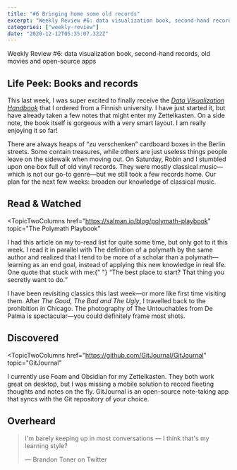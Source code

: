 ---
title: "#6 Bringing home some old records"
excerpt: "Weekly Review #6: data visualization book, second-hand records, old movies and open-source apps"
categories: ["weekly-review"]
date: "2020-12-12T05:35:07.322Z"
---

<Flex>
  <Column double>
    <FeaturedImage
      artistHref="https://dribbble.com/shots/14742944-Christmas-Music"
      imageSrc="https://cdn.dribbble.com/users/4072391/screenshots/14742944/media/54f9c36015bc753152fda9051e85f106.gif"
      imageAlt="Christmas Music animated illustration by Maria Scherlies"
      artistName="Maria Scherlies"
    />
  </Column>
  <Column>
    <p>
      Weekly Review #6: data visualization book, second-hand records, old movies
      and open-source apps
    </p>
  </Column>
</Flex>

## Life Peek: Books and records

This last week, I was super excited to finally receive the <cite>[Data Visualization Handbook](https://shop.aalto.fi/p/971-data-visualization-handbook/)</cite> that I ordered from a Finnish university. I have just started it, but have already taken a few notes that might enter my Zettelkasten. On a side note, the book itself is gorgeous with a very smart layout. I am really enjoying it so far!

There are always heaps of “zu verschenken” cardboard boxes in the Berlin streets. Some contain treasures, while others are just useless things people leave on the sidewalk when moving out. On Saturday, Robin and I stumbled upon one box full of old vinyl records. They were mostly classical music—which is not our go-to genre—but we still took a few records home. Our plan for the next few weeks: broaden our knowledge of classical music.

## Read & Watched

<TopicTwoColumns
  href="https://salman.io/blog/polymath-playbook"
  topic="The Polymath Playbook"
>
  <p>
    I had this article on my to-read list for quite some time, but only got to
    it this week. I read it in parallel with The definition of a polymath by the
    same author and realized that I tend to be more of a scholar than a
    polymath—learning as an end goal, instead of applying this new knowledge in
    real life. One quote that stuck with me:{" "}
    <q>The best place to start? That thing you secretly want to do.</q>
  </p>
</TopicTwoColumns>
<TopicTwoColumns
  href="https://letterboxd.com/hgcle/film/the-untouchables/"
  topic="The Untouchables (1987)"
>
  <p>
    I have been revisiting classics this last week—or more like first time
    visiting them. After <cite>The Good, The Bad and The Ugly</cite>, I
    travelled back to the prohibition in Chicago. The photography of The
    Untouchables from De Palma is spectacular—you could definitely frame most
    shots.
  </p>
</TopicTwoColumns>

## Discovered

<TopicTwoColumns
  href="https://github.com/GitJournal/GitJournal"
  topic="GitJournal"
>
  <p>
    I currently use Foam and Obsidian for my Zettelkasten. They both work great
    on desktop, but I was missing a mobile solution to record fleeting thoughts
    and notes on the fly. GitJournal is an open-source note-taking app that
    syncs with the Git repository of your choice.
  </p>
</TopicTwoColumns>

## Overheard

> I'm barely keeping up in most conversations — I think that's my learning style?
>
> — Brandon Toner on Twitter

